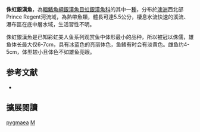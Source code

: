{{Speciesbox 
| genus = Melanotaenia
| species = pygmaea
| status = LC
| status_system = IUCN3.1
| authority = [[Allen|Allen]], 1978
| synonyms = 
}}
'''侏虹銀漢魚'''，為[[輻鰭魚綱|輻鰭魚綱]][[銀漢魚目|銀漢魚目]][[虹銀漢魚科|虹銀漢魚科]]的其中一[[種|種]]，分布於[[澳洲|澳洲]]西北部Prince Regent河流域，為熱帶魚類，體長可達5.5公分，棲息水流快速的溪流、瀑布區在底中層水域，生活習性不明。

侏虹銀漢魚是已知彩虹美人鱼系列观赏鱼中体形最小的品种，所以被冠以侏儒，雄鱼体长最大仅6-7cm，具有冰蓝色的亮丽体色，鱼鳍有时会有淡黄色。雌鱼约4-5cm，体型较小且体色不如雄鱼亮眼。

==参考文献==
*{{FishBase_species|genus=Melanotaenia|species=pygmaea|year=2016|month=5}}

== 擴展閱讀 ==
{{refbegin}}
{{wikispecies-inline|Melanotaenia pygmaea|侏虹銀漢魚}}
{{refend}}
{{Taxonbar|from=Q4861617}}

[[Category:虹銀漢魚屬|pygmaea]]
[[Category:1978年描述的鱼类|M]]


{{魚類小作品}}